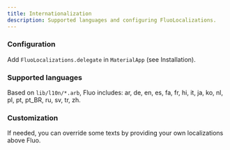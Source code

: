 ```yaml
---
title: Internationalization
description: Supported languages and configuring FluoLocalizations.
---
```


### Configuration

Add `FluoLocalizations.delegate` in `MaterialApp` (see Installation).

### Supported languages

Based on `lib/l10n/*.arb`, Fluo includes: ar, de, en, es, fa, fr, hi, it, ja, ko, nl, pl, pt, pt_BR, ru, sv, tr, zh.

### Customization

If needed, you can override some texts by providing your own localizations above Fluo.
